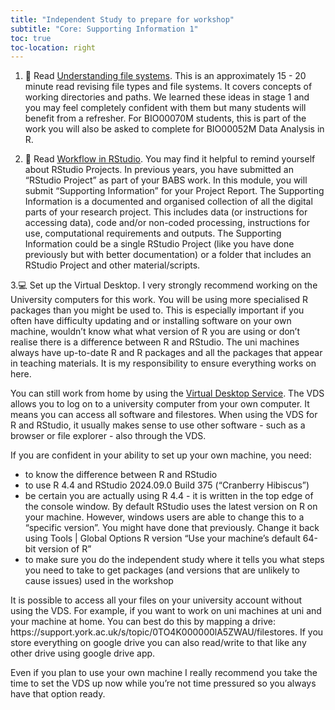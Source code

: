 ```yaml
---
title: "Independent Study to prepare for workshop"
subtitle: "Core: Supporting Information 1"
toc: true
toc-location: right
---
```


1.  📖 Read  [Understanding file systems](https://3mmarand.github.io/comp4biosci/file_systems.html). This is an approximately 15 - 20 minute read revising file types and file systems. It covers concepts of working directories and paths. We learned these ideas in stage 1 and you may feel completely confident with them but many students will benefit from a refresher. For BIO00070M students, this is part of the work you will also be asked to complete for BIO00052M Data Analysis in R.

2.  📖 Read [Workflow in RStudio](https://3mmarand.github.io/comp4biosci/workflow_rstudio.html). You may find it helpful to remind yourself about RStudio Projects. In previous years, you have submitted an "RStudio Project" as part of your BABS work. In this module, you will submit "Supporting Information" for your Project Report. The Supporting Information is a documented and organised collection of all the digital parts of your research project. This includes data (or instructions for accessing data), code and/or non-coded processing, instructions for use, computational requirements and outputs. The Supporting Information could be a single RStudio Project (like you have done previously but with better documentation) or a folder that includes an RStudio Project and other material/scripts.

3.💻 Set up the Virtual Desktop. I very strongly recommend working on 
the University computers for this work. You will be using more specialised R 
packages than you might be used to. This is especially important if you often 
have difficulty updating and or installing software on your own machine,
wouldn't know what what version of R you are using or don't realise 
there is a difference between R and RStudio. The uni machines always
have up-to-date R and R packages and all the packages that appear in 
teaching materials. It is my responsibility to ensure everything works on here.

You can still work from home by using the [Virtual Desktop Service](https://www.york.ac.uk/it-services/tools/vds/). The VDS allows you 
to log on to a university computer from your own computer. It means you can 
access all software and filestores. When using the VDS for R and RStudio, 
it usually makes sense to use other software - such as a browser or file
explorer - also through the VDS.  

If you are confident in your ability to set up your own machine, you need:

-   to know the difference between R and RStudio
-   to use R 4.4 and RStudio 2024.09.0 Build 375 ("Cranberry Hibiscus")
-   be certain you are actually using R 4.4 - it is written in the top edge
    of the console window. By default RStudio uses the latest version on 
    R on your machine. However, windows users are able to change this 
    to a "specific version". You might have done that previously. Change it 
    back using Tools | Global Options R version "Use your machine's default 
    64-bit version of R"
- to make sure you do the independent study where it tells you what steps 
  you need to take to get packages (and versions that are unlikely to 
  cause issues) used in the workshop

It is possible to access all your files on your university account without 
using the VDS. For example, if you want to work on uni machines at uni 
and your machine at home. You can best do this by mapping a drive: https://support.york.ac.uk/s/topic/0TO4K000000lA5ZWAU/filestores.
If you store everything on google drive you can also read/write to that 
like any other drive using google drive app.


Even if you plan to use your own machine I really recommend you take 
the time to set the VDS up now while you're not time pressured so you always have that option ready.